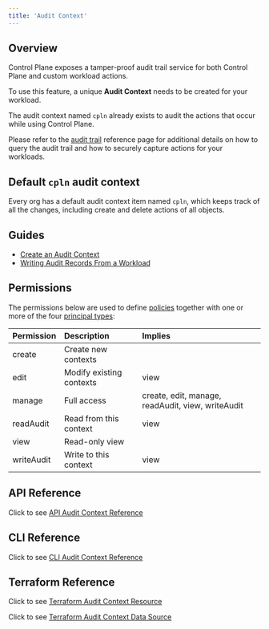 ```yaml
---
title: 'Audit Context'
---
```


## Overview

Control Plane exposes a tamper-proof audit trail service for both Control Plane and custom workload actions.

To use this feature, a unique **Audit Context** needs to be created for your workload.

The audit context named `cpln` already exists to audit the actions that occur while using Control Plane.

Please refer to the [audit trail](/reference/audittrail) reference page for additional details on how to query the audit trail and how to securely capture actions for your workloads.

## Default `cpln` audit context

Every org has a default audit context item named `cpln`, which keeps track of all the changes, including create and delete actions of all objects. 

## Guides

- [Create an Audit Context](/guides/create-an-audit-context)
- [Writing Audit Records From a Workload](/guides/audit/writing-audit-records-from-a-workload)

## Permissions

The permissions below are used to define [policies](/reference/policy) together with one or more of the four
[principal types](/concepts/principal_types):

| Permission | Description              | Implies                                           |
| :--------- | :----------------------- | :------------------------------------------------ |
| create     | Create new contexts      |                                                   |
| edit       | Modify existing contexts | view                                              |
| manage     | Full access              | create, edit, manage, readAudit, view, writeAudit |
| readAudit  | Read from this context   | view                                              |
| view       | Read-only view           |                                                   |
| writeAudit | Write to this context    | view                                              |

## API Reference

Click to see [API Audit Context Reference](/api-reference/auditctx)

## CLI Reference

Click to see [CLI Audit Context Reference](/references/cli/auditctx)

## Terraform Reference

Click to see [Terraform Audit Context Resource](/references/terraform/resources/cpln_auditctx)

Click to see [Terraform Audit Context Data Source](/references/terraform/data-sources/cpln_auditctx)

